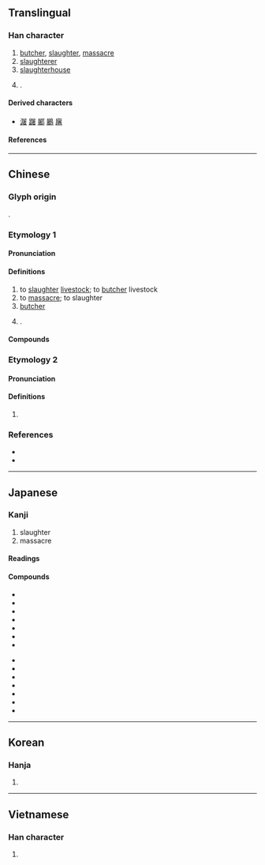 {{character info}}
{{character info|0x2F877}}
==Translingual==

===Han character===
{{Han char|rn=44|rad=尸|as=09|sn=12|four=77264|canj=SJKA|ids=⿸尸者}}

# [[butcher]], [[slaughter]], [[massacre]]
# [[slaughterer]]
# [[slaughterhouse]]
# {{surname|zh}}.

====Derived characters====
* [[潳]] [[䠧]] [[䣝]] [[鷵]] [[廜]]

====References====
{{Han ref|kx=0303.120|dkj=07761|dj=0600.300|hdz=20976.150|uh=5C60|ud=23648|bh=B14F|bd=45391}}
{{Han ref|uh=2F877}}

----

==Chinese==
{{zh-forms}}

===Glyph origin===
{{Han compound|尸|者|ls=psc|c1=s|c2=p|t1=body}}.

===Etymology 1===

====Pronunciation====
{{zh-pron
|m=tú
|c=tou4
|h=pfs=thù
|md=
|mn=tô͘/ml,twr:tó͘
|mn_note=tô͘ - literary; tó͘ - vernacular variant, more common in Quanzhou
|mn-t=dou5
|w=
|mc=2
|oc=1,1
|cat=v,n,pn
}}

====Definitions====
{{zh-hanzi}}

# to [[slaughter]] [[livestock]]; to [[butcher]] livestock
# to [[massacre]]; to slaughter
# [[butcher]]
# {{surname|zh}}.
#: {{zh-x|^屠 ^呦-呦|{{w|Tu Youyou|'''Tu''' Youyou}}}}

====Compounds====
{{zh-der|屠家|屠毒筆墨|屠刀|屠門大嚼|屠戮|屠燒|屠沽子|屠夫|屠戶|屠龍之技|屠狗|屠狗之輩|屠龍|山林屠販|屠販|屠蘇酒|屠蘇|屠滅|屠殺|屠宰稅|屠宰場|屠宰|屠場|屠城|屠伯|大屠殺|屠沽|屠沽兒|屠牛朝歌|放下屠刀|浮屠|申屠|斷屠|禁屠|狗屠|狗屠角牴|非熊賣屠}}

===Etymology 2===

====Pronunciation====
{{zh-pron
|m=chú
|c=ceoi4
|h=pfs=
|md=
|mn=
|w=
|mc=1
|oc=n,2
|cat=
}}

====Definitions====
{{zh-hanzi}}

# {{zh-only used in|休屠}}

===References===
* {{R:twedu|A01093}}
* {{R:yue:Hanzi}}

----

==Japanese==

===Kanji===
{{ja-kanji|grade=|rs=尸09}}

# slaughter
# massacre

====Readings====
{{ja-readings
|goon=ど, ず
|kanon=と
|on=ちょ
|kun=ほふ-る
}}

====Compounds====
{{der-top|Compounds}}
* {{ja-r|屠牛|とぎゅう}}
* {{ja-r|屠殺|とさつ}}
* {{ja-r|屠獣|とじゅう}}
* {{ja-r|屠所|としょ}}
* {{ja-r|屠所の羊|としょのひつじ}}
* {{ja-r|屠場|とじょう}}
* {{ja-r|屠蘇|とそ}}
{{der-mid}}
* {{ja-r|屠蘇機嫌|とそきげん}}
* {{ja-r|屠蘇酒|とそしゅ}}
* {{ja-r|屠蘇散|とそさん}}
* {{ja-r|屠蘇袋|とそぶくろ}}
* {{ja-r|屠腹|とふく}}
* {{ja-r|浮屠|ふと}}
* {{ja-r|屠る|ほふる}}
{{der-bottom}}

----

==Korean==

===Hanja===
{{ko-hanja|hangeul=[[도]], [[저]]|rv=do, jeo|mr=to, chŏ}}

# {{rfdef|ko|sort=尸09}}

----

==Vietnamese==

===Han character===
{{vi-readings|reading=đồ|rs=尸09}}

# {{rfdef|vi|sort=尸09}}